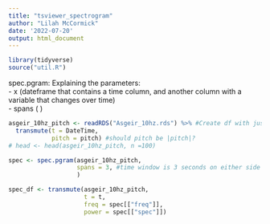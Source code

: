 ```yaml
---
title: "tsviewer_spectrogram"
author: "Lilah McCormick"
date: '2022-07-20'
output: html_document
---
```

```r
library(tidyverse)
source("util.R")
```

spec.pgram: Explaining the parameters:  
-  x (dateframe that contains a time column, and another column with a variable that changes over time)  
- spans ( )

```r
asgeir_10hz_pitch <- readRDS("Asgeir_10hz.rds") %>% #Create df with just t and pitch
  transmute(t = DateTime, 
            pitch = pitch) #should pitch be |pitch|?
# head <- head(asgeir_10hz_pitch, n =100)

spec <- spec.pgram(asgeir_10hz_pitch, 
                   spans = 3, #time window is 3 seconds on either side maybe?
                   )

spec_df <- transmute(asgeir_10hz_pitch, 
                     t = t, 
                     freq = spec[["freq"]], 
                     power = spec[["spec"]])
```

```r

```

